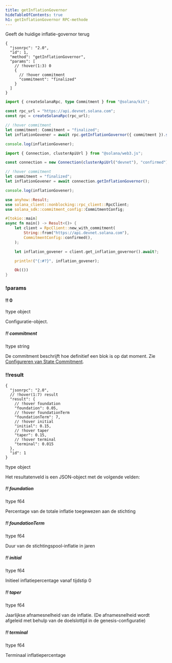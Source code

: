 ```yaml
---
title: getInflationGovernor
hideTableOfContents: true
h1: getInflationGovernor RPC-methode
---
```


Geeft de huidige inflatie-governor terug

<APIMethod>

```jsonc !!request curl
{
  "jsonrpc": "2.0",
  "id": 1,
  "method": "getInflationGovernor",
  "params": [
    // !hover(1:3) 0
    {
      // !hover commitment
      "commitment": "finalized"
    }
  ]
}
```

```ts !!request title="Kit"
import { createSolanaRpc, type Commitment } from "@solana/kit";

const rpc_url = "https://api.devnet.solana.com";
const rpc = createSolanaRpc(rpc_url);

// !hover commitment
let commitment: Commitment = "finalized";
let inflationGovener = await rpc.getInflationGovernor({ commitment }).send();

console.log(inflationGovener);
```

```ts !!request title="web3.js"
import { Connection, clusterApiUrl } from "@solana/web3.js";

const connection = new Connection(clusterApiUrl("devnet"), "confirmed");

// !hover commitment
let commitment = "finalized";
let inflationGovener = await connection.getInflationGovernor();

console.log(inflationGovener);
```

```rs !!request title="Rust"
use anyhow::Result;
use solana_client::nonblocking::rpc_client::RpcClient;
use solana_sdk::commitment_config::CommitmentConfig;

#[tokio::main]
async fn main() -> Result<()> {
    let client = RpcClient::new_with_commitment(
        String::from("https://api.devnet.solana.com"),
        CommitmentConfig::confirmed(),
    );

    let inflation_govener = client.get_inflation_governor().await?;

    println!("{:#?}", inflation_govener);

    Ok(())
}
```

### !params

#### !! 0

!type object

Configuratie-object.

##### !! commitment

!type string

De commitment beschrijft hoe definitief een blok is op dat moment. Zie
[Configureren van State Commitment](/docs/rpc#configuring-state-commitment).

### !!result

```jsonc !response
{
  "jsonrpc": "2.0",
  // !hover(1:7) result
  "result": {
    // !hover foundation
    "foundation": 0.05,
    // !hover foundationTerm
    "foundationTerm": 7,
    // !hover initial
    "initial": 0.15,
    // !hover taper
    "taper": 0.15,
    // !hover terminal
    "terminal": 0.015
  },
  "id": 1
}
```

!type object

Het resultatenveld is een JSON-object met de volgende velden:

##### !! foundation

!type f64

Percentage van de totale inflatie toegewezen aan de stichting

##### !! foundationTerm

!type f64

Duur van de stichtingspool-inflatie in jaren

##### !! initial

!type f64

Initieel inflatiepercentage vanaf tijdstip 0

##### !! taper

!type f64

Jaarlijkse afnamesnelheid van de inflatie. (De afnamesnelheid wordt afgeleid met
behulp van de doelslottijd in de genesis-configuratie)

##### !! terminal

!type f64

Terminaal inflatiepercentage

</APIMethod>
